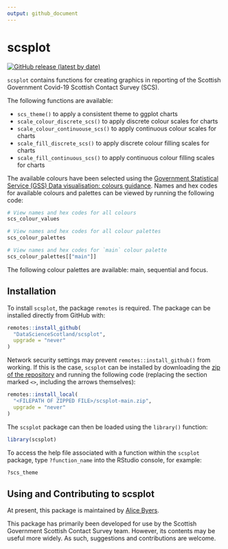 ```yaml
---
output: github_document
---
```


<!-- README.md is generated from README.Rmd. Please edit that file -->

# scsplot

[![GitHub release (latest by date)](https://img.shields.io/github/v/release/DataScienceScotland/scsplot)](https://github.com/DataScienceScotland/scsplot/releases/latest)

`scsplot` contains functions for creating graphics in reporting of the Scottish Government Covid-19 Scottish Contact Survey (SCS). 

The following functions are available:

- `scs_theme()` to apply a consistent theme to ggplot charts
- `scale_colour_discrete_scs()` to apply discrete colour scales for charts
- `scale_colour_continuouse_scs()` to apply continuous colour scales for charts
- `scale_fill_discrete_scs()` to apply discrete colour filling scales for charts
- `scale_fill_continuous_scs()` to apply continuous colour filling scales for charts

The available colours have been selected using the [Government Statistical Service (GSS) Data visualisation: colours guidance](https://gss.civilservice.gov.uk/policy-store/data-visualisation-colours-in-charts/). Names and hex codes for available colours and palettes can be viewed by running the following code:

```r
# View names and hex codes for all colours
scs_colour_values

# View names and hex codes for all colour palettes
scs_colour_palettes

# View names and hex codes for `main` colour palette
scs_colour_palettes[["main"]]
```

The following colour palettes are available: main, sequential and focus.


## Installation

To install `scsplot`, the package `remotes` is required. The package can be installed directly from GitHub with:

```r
remotes::install_github(
  "DataScienceScotland/scsplot",
  upgrade = "never"
)
```

Network security settings may prevent `remotes::install_github()` from working. If this is the case, `scsplot` can be installed by downloading the [zip of the repository](https://github.com/DataScienceScotland/scsplot/archive/main.zip) and running the following code (replacing the section marked `<>`, including the arrows themselves):

```r
remotes::install_local(
  "<FILEPATH OF ZIPPED FILE>/scsplot-main.zip",
  upgrade = "never"
)
```

The `scsplot` package can then be loaded using the `library()` function:

```r
library(scsplot)
```

To access the help file associated with a function within the `scsplot` package, type `?function_name` into the RStudio console, for example:

```r
?scs_theme
```


## Using and Contributing to scsplot

At present, this package is maintained by [Alice Byers](https://github.com/alicebyers5).

This package has primarily been developed for use by the Scottish Government Scottish Contact Survey team. However, its contents may be useful more widely. As such, suggestions and contributions are welcome.
